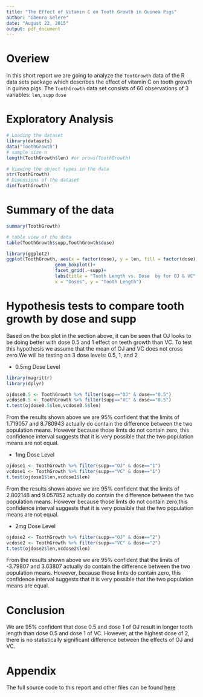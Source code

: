 ```yaml
---
title: "The Effect of Vitamin C on Tooth Growth in Guinea Pigs"
author: "Gbenro Selere"
date: "August 22, 2015"
output: pdf_document
---
```


# Overiew

In this short report we are going to analyze the `TootGrowth` data of the R data sets package which describes the effect of vitamin C on tooth growth in guinea pigs. The `ToothGrowth` data set consists of 60 observations of 3 variables: `len`, `supp` `dose`

# Exploratory Analysis


```r
# Loading the dataset
library(datasets)
data("ToothGrowth")
# sample size n
length(ToothGrowth$len) #or nrows(ToothGrowth)
```

```r
# Viewing the object types in the data
str(ToothGrowth)
# Dimensions of the dataset
dim(ToothGrowth)
```

# Summary of the data

```r
summary(ToothGrowth)

# table view of the data
table(ToothGrowth$supp,ToothGrowth$dose)
```

```r
library(ggplot2)
ggplot(ToothGrowth, aes(x = factor(dose), y = len, fill = factor(dose)))+
                  geom_boxplot()+
                  facet_grid(.~supp)+
                  labs(title = "Tooth Length vs. Dose  by for OJ & VC",
                  x = "Doses", y = "Tooth Length")
```



# Hypothesis tests to compare tooth growth by dose and supp

Based on the box plot in the section above, it can be seen that OJ looks to be doing better with dose 0.5 and 1 effect on teeth growth than VC. To test this hypothesis we assume that the mean of OJ and VC does not cross zero.We will be testing on 3 dose levels: 0.5, 1, and 2

* 0.5mg Dose Level

```r
library(magrittr)
library(dplyr)
```

```r
ojdose0.5 <- ToothGrowth %>% filter(supp=="OJ" & dose=="0.5")
vcdose0.5 <- ToothGrowth %>% filter(supp=="VC" & dose=="0.5")
t.test(ojdose0.5$len,vcdose0.5$len)
```

From the results shown above we are 95% confident that the limits of 1.719057 and 8.780943 actually do contain the difference between the two population means. However because those limts do not contain zero, this confidence interval suggests that it is very possible that the two population means are not equal.

* 1mg  Dose Level

```r
ojdose1 <- ToothGrowth %>% filter(supp=="OJ" & dose=="1")
vcdose1 <- ToothGrowth %>% filter(supp=="VC" & dose=="1")
t.test(ojdose1$len,vcdose1$len)

```

From the results shown above we are 95% confident that the limits of 2.802148 and 9.057852 actually do contain the difference between the two population means. However because those limts do not contain zero,this confidence interval suggests that it is very possible that the two population means are not equal.

* 2mg Dose Level

```r
ojdose2 <- ToothGrowth %>% filter(supp=="OJ" & dose=="2")
vcdose2 <- ToothGrowth %>% filter(supp=="VC" & dose=="2")
t.test(ojdose2$len,vcdose2$len)
```

From the results shown above we are 95% confident that the limits of -3.79807 and 3.63807 actually do contain the difference between the two population means. However, because those limts do contain zero, this confidence interval suggests that it is very possible that the two population means are equal.

# Conclusion

We are 95% confident that dose 0.5 and dose 1 of OJ result in longer tooth length than dose 0.5 and dose 1 of VC. However, at the highest dose of 2, there is no statistically significant difference between the effects of OJ and VC.

# Appendix

The full source code to this report and other files can be found [here]()